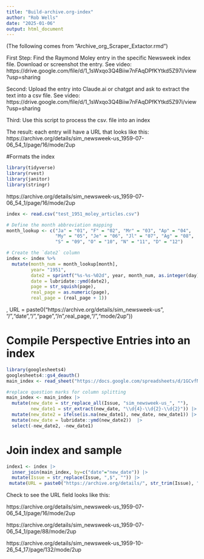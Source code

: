 ```yaml
---
title: "Build-archive.org-index"
author: "Rob Wells"
date: "2025-01-06"
output: html_document
---
```


(The following comes from "Archive_org_Scraper_Extactor.rmd")

First Step: Find the Raymond Moley entry in the specific Newsweek index file.
Download or screenshot the entry. See video: https://drive.google.com/file/d/1_1sWxqo3Q4Biiw7nFAqDPfKYtkd5Z97i/view?usp=sharing


Second: Upload the entry into Claude.ai or chatgpt and ask to extract the text into a csv file. See video: https://drive.google.com/file/d/1_1sWxqo3Q4Biiw7nFAqDPfKYtkd5Z97i/view?usp=sharing

Third: Use this script to process the csv. file into an index

The result: each entry will have a URL that looks like this:
https://archive.org/details/sim_newsweek-us_1959-07-06_54_1/page/16/mode/2up


#Formats the index

```r
library(tidyverse)
library(rvest)
library(janitor)
library(stringr)
```
https://archive.org/details/sim_newsweek-us_1959-07-06_54_1/page/16/mode/2up
```r
index <- read.csv("test_1951_moley_articles.csv")

# Define the month abbreviation mapping
month_lookup <- c("Ja" = "01", "F" = "02", "Mr" = "03", "Ap" = "04",
                  "My" = "05", "Je" = "06", "Jl" = "07", "Ag" = "08",
                  "S" = "09", "O" = "10", "N" = "11", "D" = "12")

# Create the `date2` column
index <- index %>%
  mutate(month_num = month_lookup[month],
         year= "1951",
         date2 = sprintf("%s-%s-%02d", year, month_num, as.integer(day)), 
         date = lubridate::ymd(date2),
         page = str_squish(page),
         real_page = as.numeric(page),
         real_page = (real_page + 1))
```



,
         URL = paste0("https://archive.org/details/sim_newsweek-us", "/","date","/","page","/n",real_page,"/","mode/2up")) 



# Compile Perspective Entries into an index
```r
library(googlesheets4)
googlesheets4::gs4_deauth()
main_index <- read_sheet("https://docs.google.com/spreadsheets/d/1GCvfNHgEN_TP1KA6YdpBf-Bp0YdwGOeG8x9uSzjHvGI/edit?usp=sharing")

#replace question marks for column splitting
main_index <- main_index |> 
  mutate(new_date = str_replace_all(Issue, "sim_newsweek-us_", ""), 
         new_date1 = str_extract(new_date, "\\d{4}-\\d{2}-\\d{2}")) |> 
  mutate(new_date2 = ifelse(is.na(new_date1), new_date, new_date1)) |> 
  mutate(new_date = lubridate::ymd(new_date2))  |> 
  select(-new_date2, -new_date1)

```


# Join index and sample
```r
index1 <- index |> 
  inner_join(main_index, by=c("date"="new_date")) |> 
  mutate(Issue = str_replace(Issue, ",$", "")) |> 
 mutate(URL = paste0("https://archive.org/details/", str_trim(Issue), "/page/", page, "/mode/2up"))


```

Check to see the URL field looks like this:

https://archive.org/details/sim_newsweek-us_1959-07-06_54_1/page/16/mode/2up

https://archive.org/details/sim_newsweek-us_1959-07-06_54_1/page/88/mode/2up

https://archive.org/details/sim_newsweek-us_1959-10-26_54_17/page/132/mode/2up

